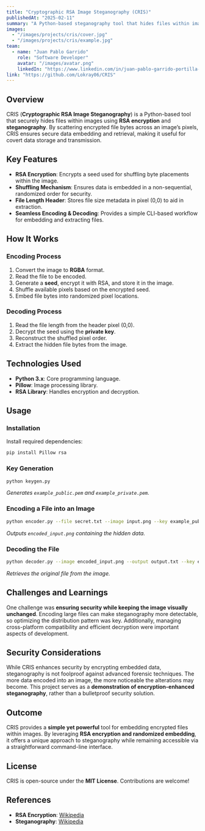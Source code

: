 ```yaml
---
title: "Cryptographic RSA Image Steganography (CRIS)"
publishedAt: "2025-02-11"
summary: "A Python-based steganography tool that hides files within images using RSA encryption for secure data embedding."
images:
  - "/images/projects/cris/cover.jpg"
  - "/images/projects/cris/example.jpg"
team:
  - name: "Juan Pablo Garrido"
    role: "Software Developer"
    avatar: "/images/avatar.png"
    linkedIn: "https://www.linkedin.com/in/juan-pablo-garrido-portilla-42674b29a/"
link: "https://github.com/Lokray06/CRIS"
---
```


## Overview

CRIS (**Cryptographic RSA Image Steganography**) is a Python-based tool that securely hides files within images using **RSA encryption** and **steganography**. By scattering encrypted file bytes across an image’s pixels, CRIS ensures secure data embedding and retrieval, making it useful for covert data storage and transmission.

## Key Features

- **RSA Encryption**: Encrypts a seed used for shuffling byte placements within the image.
- **Shuffling Mechanism**: Ensures data is embedded in a non-sequential, randomized order for security.
- **File Length Header**: Stores file size metadata in pixel (0,0) to aid in extraction.
- **Seamless Encoding & Decoding**: Provides a simple CLI-based workflow for embedding and extracting files.

## How It Works

### Encoding Process
1. Convert the image to **RGBA** format.
2. Read the file to be encoded.
3. Generate a **seed**, encrypt it with RSA, and store it in the image.
4. Shuffle available pixels based on the encrypted seed.
5. Embed file bytes into randomized pixel locations.

### Decoding Process
1. Read the file length from the header pixel (0,0).
2. Decrypt the seed using the **private key**.
3. Reconstruct the shuffled pixel order.
4. Extract the hidden file bytes from the image.

## Technologies Used

- **Python 3.x**: Core programming language.
- **Pillow**: Image processing library.
- **RSA Library**: Handles encryption and decryption.

## Usage

### Installation
Install required dependencies:
```bash
pip install Pillow rsa
```

### Key Generation
```bash
python keygen.py
```
*Generates `example_public.pem` and `example_private.pem`.*

### Encoding a File into an Image
```bash
python encoder.py --file secret.txt --image input.png --key example_public.pem
```
*Outputs `encoded_input.png` containing the hidden data.*

### Decoding the File
```bash
python decoder.py --image encoded_input.png --output output.txt --key example_private.pem
```
*Retrieves the original file from the image.*

## Challenges and Learnings

One challenge was **ensuring security while keeping the image visually unchanged**. Encoding large files can make steganography more detectable, so optimizing the distribution pattern was key. Additionally, managing cross-platform compatibility and efficient decryption were important aspects of development.

## Security Considerations

While CRIS enhances security by encrypting embedded data, steganography is not foolproof against advanced forensic techniques. The more data encoded into an image, the more noticeable the alterations may become. This project serves as a **demonstration of encryption-enhanced steganography**, rather than a bulletproof security solution.

## Outcome

CRIS provides a **simple yet powerful** tool for embedding encrypted files within images. By leveraging **RSA encryption and randomized embedding**, it offers a unique approach to steganography while remaining accessible via a straightforward command-line interface.

## License

CRIS is open-source under the **MIT License**. Contributions are welcome!

## References
- **RSA Encryption**: [Wikipedia](https://en.wikipedia.org/wiki/RSA_(cryptosystem))
- **Steganography**: [Wikipedia](https://en.wikipedia.org/wiki/Steganography)

